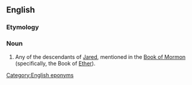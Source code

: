 ==English==

===Etymology===
{{suffix|Jared|ite|lang=en}}

===Noun===
{{wikipedia}}
{{en-noun}}

# {{lb|en|Mormonism}} Any of the descendants of [[Jared]], mentioned in the [[Book of Mormon]] (specifically, the Book of [[Ether]]).

[[Category:English eponyms]]
